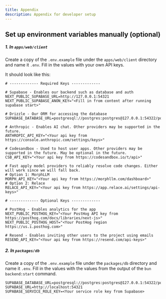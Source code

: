 ---
title: Appendix
description: Appendix for developer setup
---

## Set up environment variables manually (optional)

##### 1. In `apps/web/client`
Create a copy of the `.env.example` file under the `apps/web/client` directory and name it `.env`. Fill in the values with your own API keys.

It should look like this:

```properties
# ------------- Required Keys -------------

# Supabase - Enables our backend such as database and auth
NEXT_PUBLIC_SUPABASE_URL=http://127.0.0.1:54321
NEXT_PUBLIC_SUPABASE_ANON_KEY="<Fill in from content after running supabase start>"

# Drizzle - Our ORM for accessing the database
SUPABASE_DATABASE_URL=postgresql://postgres:postgres@127.0.0.1:54322/postgres

# Anthropic - Enables AI chat. Other providers may be supported in the future.
ANTHROPIC_API_KEY="<Your api key from https://console.anthropic.com/settings/keys>"

# Codesandbox - Used to host user apps. Other providers may be supported in the future. May be optional in the future.
CSB_API_KEY="<Your api key from https://codesandbox.io/t/api>"

# Fast apply model providers to reliably resolve code changes. Either will work since we will fall back.
# Option 1: MorphLLM
MORPH_API_KEY="<Your api key from https://morphllm.com/dashboard>"
# Option 2: Relace
RELACE_API_KEY="<Your api key from https://app.relace.ai/settings/api-keys>"

# ------------- Optional Keys -------------

# PostHog - Enables analytics for the app
NEXT_PUBLIC_POSTHOG_KEY="<Your PostHog API key from https://posthog.com/docs/libraries/next-js>"
NEXT_PUBLIC_POSTHOG_HOST="<Your PostHog region https://us.i.posthog.com>"

# Resend - Enables inviting other users to the project using emails
RESEND_API_KEY="<Your api key from https://resend.com/api-keys>"
```

##### 2. In `packages/db`

Create a copy of the `.env.example` file under the `packages/db` directory and name it `.env`. Fill in the values with the values from the output of the `bun backend:start` command.

```properties
SUPABASE_DATABASE_URL=postgresql://postgres:postgres@127.0.0.1:54322/postgres
SUPABASE_URL=http://localhost:54321
SUPABASE_SERVICE_ROLE_KEY=<Your service role key from Supabase>
```

